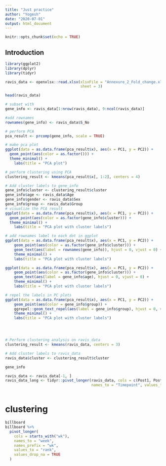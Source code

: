 ```yaml
---
title: "Just practice"
author: "Yogesh"
date: "2020-07-01"
output: html_document
---
```


```r
knitr::opts_chunk$set(echo = TRUE)
```

## Introduction
```r
library(ggplot2)
library(dplyr)
library(tidyr)
```

```r
ravis_data <- openxlsx::read.xlsx(xlsxFile = "Annexure_2_Fold_change.xlsx",
                                  sheet = 3)

head(ravis_data)

# subset with
gene_info <- ravis_data[1:nrow(ravis_data), 9:ncol(ravis_data)]

#add rownames
rownames(gene_info) <- ravis_data$S_No

# perform PCA
pca_result <- prcomp(gene_info, scale = TRUE)

# make pca plot
ggplot(data = as.data.frame(pca_result$x), aes(x = PC1, y = PC2)) +
  geom_point(aes(color = as.factor())) +
  theme_minimal() +
    labs(title = "PCA plot")

# perform clustering using PCA
clustering_result <- kmeans(pca_result$x[, 1:2], centers = 4)

# Add cluster labels to gene_info
gene_info$cluster <- clustering_result$cluster
gene_info$age <- ravis_data$Age
gene_info$gender <- ravis_data$Sex
gene_info$group <- ravis_data$Group
# visualize the PCA result
ggplot(data = as.data.frame(pca_result$x), aes(x = PC1, y = PC2)) +
  geom_point(aes(color = as.factor(gene_info$cluster))) +
  theme_minimal() +
    labs(title = "PCA plot with cluster labels")

# add rownames label to each dot in ggplot
ggplot(data = as.data.frame(pca_result$x), aes(x = PC1, y = PC2)) +
    geom_point(aes(color = as.factor(gene_info$cluster))) +
    geom_text(aes(label = rownames(gene_info)), hjust = 0, vjust = 0) +
    theme_minimal() +
    labs(title = "PCA plot with cluster labels")

ggplot(data = as.data.frame(pca_result$x), aes(x = PC1, y = PC2)) +
    geom_point(aes(color = as.factor(gene_info$cluster))) +
    geom_text(aes(label = gene_info$age), hjust = 0, vjust = 0) +
    theme_minimal() +
    labs(title = "PCA plot with cluster labels")

# repel the labels in PC plots
ggplot(data = as.data.frame(pca_result$x), aes(x = PC1, y = PC2)) +
    geom_point(aes(color = gene_info$group)) +
    ggrepel::geom_text_repel(aes(label = gene_info$group), hjust = 0, vjust = 0) +
    theme_minimal() +
    labs(title = "PCA plot with cluster labels")




# Perform clustering analysis on ravis_data
clustering_result <- kmeans(ravis_data, centers = 3)

# Add cluster labels to ravis_data
ravis_data$cluster <- clustering_result$cluster

gene_info

ravis_data <- ravis_data[-1, ]
ravis_data_long <- tidyr::pivot_longer(ravis_data, cols = c(Post1, Post3, Post6, Post12), 
                                       names_to = "Timepoint", values_to = "Expression")



```

# clustering 
```r

billboard
billboard %>%
  pivot_longer(
    cols = starts_with("wk"),
    names_to = "week",
    names_prefix = "wk",
    values_to = "rank",
    values_drop_na = TRUE
  )



```